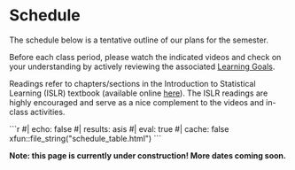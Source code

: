 # Schedule {.unnumbered}

The schedule below is a tentative outline of our plans for the semester.

Before each class period, please watch the indicated videos and check on your understanding by actively reviewing the associated [Learning Goals](learning-objectives.html).

Readings refer to chapters/sections in the Introduction to Statistical Learning (ISLR) textbook (available online [here](https://www.statlearning.com/)). The ISLR readings are highly encouraged and serve as a nice complement to the videos and in-class activities.


````{=html}
```r
#| echo: false
#| results: asis
#| eval: true
#| cache: false
xfun::file_string("schedule_table.html")
```
````

**Note: this page is currently under construction! More dates coming soon.**

